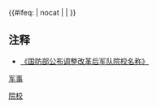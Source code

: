 {{Navbox
|name = 中国人民解放军院校
|title = [[File:China Emblem PLA.svg|23px]] 中国人民解放军院校
|state = collapsed
|bodyclass = hlist
|titlestyle = background: #ce1126; color: #ffef41;
|groupstyle = background: darkgreen; color: #ce1126; text-align: center;
|liststyle = background: #ffffff;
|evenstyle = background: #ebebeb;

|abovestyle = background: #cdcdcd;
|above = 
*[[中华人民共和国军事]]
*[[中国大陆高等学校列表]]
*[[中华人民共和国军事院校列表|中国军事院校列表]]

|group1style = background:#ce1126;
|group1 = [[中央军事委员会|<span style="color:#ffef41">中央军委直属</span>]]
|list1 =
*[[中国人民解放军国防大学|国防大学]]<sub>（北京）</sub><sup>副战区</sup>
*[[中国人民解放军国防科技大学|国防科技大学]]<sub>（长沙）</sub><sup>正军{{线路名|#00D2D3<!--一流学科-->}}{{线路名|#D22630<!--985-->}}{{线路名|#0092BC<!--211-->}}{{线路名|#97D700<!--国重-->}}综</sup>

|group7 = [[File:Ground_Force_Flag_of_the_People%27s_Republic_of_China.svg|30px]] [[中国人民解放军陆军|<span style="color:#fce416;">陆军</span>]]
|list7= 
*[[中国人民解放军陆军指挥学院|陆军指挥学院]]<sub>（南京）</sub><sup></sup>
*[[中国人民解放军陆军工程大学|陆军工程大学]]<sub>（南京）</sub><sup>综</sup>
*[[中国人民解放军陆军步兵学院|陆军步兵学院]]<sub>（南昌）</sub><sup>[[副军级|副军]]</sup>
*[[中国人民解放军陆军装甲兵学院|陆军装甲兵学院]]<sub>（北京）</sub><sup></sup>
*[[中国人民解放军陆军炮兵防空兵学院|陆军炮兵防空兵学院]]<sub>（合肥）</sub><sup>[[副军级|副军]]</sup>
*[[中国人民解放军陆军航空兵学院|陆军航空兵学院]]<sub>（北京）</sub><sup></sup>
*[[中国人民解放军陆军特种作战学院|陆军特种作战学院]]<sub>（桂林）</sub><sup>[[副军级|副军]]</sup>
*[[中国人民解放军陆军边海防学院|陆军边海防学院]]<sub>（西安）</sub><sup></sup>
*[[中国人民解放军陆军防化学院|陆军防化学院]]<sub>（北京）</sub><sup></sup>
*[[中国人民解放军陆军军医大学|陆军军医大学]]<sub>（重庆）</sub><sup></sup>
*[[中国人民解放军陆军军事交通学院|陆军军事交通学院]]<sub>（天津）</sub><sup></sup>
*[[中国人民解放军陆军勤务学院|陆军勤务学院]]<sub>（重庆）</sub><sup></sup>

|group8style = background:navy;
|group8 = [[File:Naval Ensign of the People's Republic of China.svg|30px]] [[中国人民解放军海军|<span style="color:#fce416;">海军</span>]]
|list8 = 
*[[中国人民解放军海军指挥学院|海军指挥学院]]<sub>（南京）</sub><sup></sup>
*[[中国人民解放军海军工程大学|海军工程大学]]<sub>（武汉）</sub><sup>综</sup>
*[[中国人民解放军海军大连舰艇学院|海军大连舰艇学院]]<sub>（大连）</sub><sup></sup>
*[[中国人民解放军海军潜艇学院|海军潜艇学院]]<sub>（青岛）</sub><sup></sup>
*[[中国人民解放军海军航空大学|海军航空大学]]<sub>（烟台）</sub><sup></sup>
*[[中国人民解放军海军军医大学|海军军医大学]]<sub>（上海）</sub><sup>{{线路名|#00D2D3<!--一流学科-->}}{{线路名|#0092BC<!--211-->}}</sup>
*[[中国人民解放军海军勤务学院|海军勤务学院]]<sub>（天津）</sub><sup></sup>
*[[中国人民解放军海军士官学校|海军士官学校]]<sub>（蚌埠）</sub><sup>专</sup>

|group9style = background:blue;
|group9 = [[File:Air Force Flag of the People's Republic of China.svg|30px]] [[中国人民解放军空军|<span style="color:#fce416;">空军</span>]]
|list9 =
	{{Navbox |child
	|titlestyle = background:blue; color:#ffef41;
	|groupstyle = background:blue; color:#fce416;
	|liststyle = background:#ffffff;
	|evenstyle = background:#ebebeb;
	|group1 = 空军直属院校
	|list1 = 
*[[中国人民解放军空军指挥学院|空军指挥学院]]<sub>（北京）</sub><sup></sup>
*[[中国人民解放军空军工程大学|空军工程大学]]<sub>（西安）</sub><sup>综</sup>
*[[中国人民解放军空军航空大学|空军航空大学]]<sub>（长春）</sub><sup></sup>
*[[中国人民解放军空军预警学院|空军预警学院]]<sub>（武汉）</sub><sup></sup>
*[[中国人民解放军空军军医大学|空军军医大学]]<sub>（西安）</sub><sup>{{线路名|#00D2D3<!--一流学科-->}}{{线路名|#0092BC<!--211-->}}{{线路名|#97D700<!--国重-->}}</sup>
*[[中国人民解放军空军勤务学院|空军勤务学院]]<sub>（徐州）</sub><sup></sup>
*[[中国人民解放军空军通信士官学校|空军通信士官学校]]<sub>（大连）</sub><sup>专</sup>
	|group2 = 战区空军院校
	|list2 = {{colortext |text = [[中国人民解放军中部战区|<span style="color:#fce416;">中部战区空军</span>]] |border = blue |bc = blue |c = #fce416}} [[中国人民解放军空军石家庄飞行学院|空军石家庄飞行学院]]<sub>（石家庄）</sub><br />{{colortext|text=[[中国人民解放军北部战区|<span style="color:#fce416;">北部战区空军</span>]]|border=blue|bc=blue|c=#fce416}} [[中国人民解放军空军哈尔滨飞行学院|空军哈尔滨飞行学院]]<sub>（哈尔滨）</sub><br />{{colortext|text=[[中国人民解放军西部战区|<span style="color:#fce416;">西部战区空军</span>]]|border=blue|bc=blue|c=#fce416}} [[中国人民解放军空军西安飞行学院|空军西安飞行学院]]<sub>（西安）</sub>
	}}

|group10style = background: #1E3124
|group10 = [[File:Rocket_Force_Flag of the People%27s Republic of China.svg|30px]] [[中国人民解放军火箭军|<span style="color:#fce416;">火箭军</span>]]
|list10=
*[[中国人民解放军火箭军指挥学院|火箭军指挥学院]]<sub>（武汉）</sub>
*[[中国人民解放军火箭军工程大学|火箭军工程大学]]<sub>（西安）</sub>
*[[中国人民解放军火箭军士官学校|火箭军士官学校]]<sub>（青州）</sub>

|group11 = [[中国人民解放军战略支援部队|<span style="color:#fce416;">战略支援部队</span>]]
|list11 =
*[[中国人民解放军战略支援部队航天工程大学|战略支援部队航天工程大学]]<sub>（北京）</sub>
*[[中国人民解放军战略支援部队信息工程大学|战略支援部队信息工程大学]]<sub>（郑州）</sub>

|group12=[[中国人民解放军战区|<span style="color:#fce416;">各战区</span>]]
|list12=

|belowstyle=  background: #d5d5d5; text-align: left;
|below = <sup>（专）</sup>：专科院校（未标明为本科）；<sup>（成）</sup>：成人高校；<sup>（综）</sup>：综合性大学；</br>未注明级别的院校军事级别待查。<br/>{{线路名|#00D2D3<!--一流学科-->}}：[[世界一流大学和一流学科建设|“双一流”建设高校]]；{{线路名|#D22630<!--985-->}}：[[985工程|原985工程院校]]；{{线路名|#0092BC<!--211-->}}：[[211工程|原211工程院校]]；{{线路名|#97D700<!--国重-->}}：[[全国重点大学|原全国重点大学]]。<br>本模板括注的各院校所在地，以院校校部机关驻地（即主校区）为准。</br>截至2017年，全军共有军委直属军事院校2所、军兵种军事院校35所。<br>注：各院校军事级别方面缺乏可靠信息，以上信息未必完全符合实际情况，仅供参考。
}}<includeonly>{{#ifeq: {{{1}}} | nocat | <!--空--> | }}</includeonly>
<noinclude>

== 注释 ==
* [http://www.mod.gov.cn/topnews/2017-06/29/content_4783986.htm 《国防部公布调整改革后军队院校名称》]
[[Category:中国人民解放军院校| ]]
[[Category:中国人民解放军导航模板|院校]]
[[category:中国高等院校导航模板|军事]]
</noinclude>